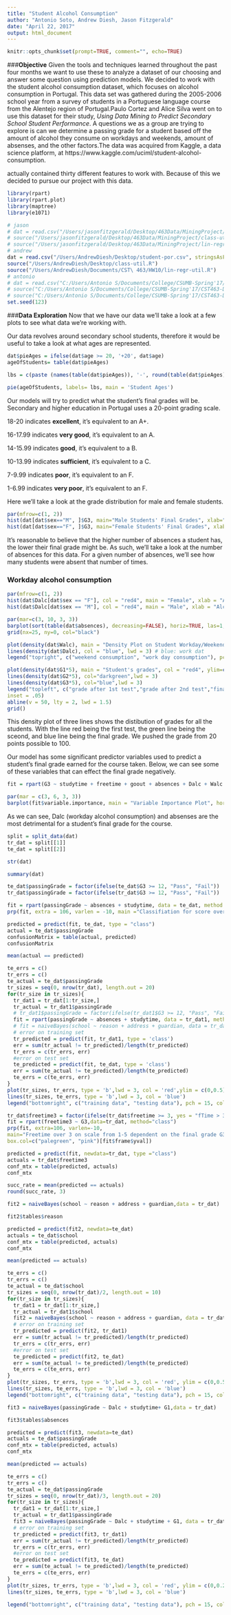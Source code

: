 ```yaml
---
title: "Student Alcohol Consumption"
author: "Antonio Soto, Andrew Diesh, Jason Fitzgerald"
date: "April 22, 2017"
output: html_document
---
```

  
```r
knitr::opts_chunk$set(prompt=TRUE, comment="", echo=TRUE)
```

###**Objective**
Given the tools and techniques learned throughout the past four months we want to use these to analyze a dataset of our choosing and answer some question using prediction models. We decided to work with the student alcohol consumption dataset, which focuses on alcohol consumption in Portugal. This data set was gathered during the 2005-2006 school year from a survey of students in a Portuguese language course from the Alentejo region of Portugal.Paulo Cortez and Alice Silva went on to use this dataset for their study, _Using Data Mining to Predict Secondary School Student Performance_. A questions we as a group are trying to explore is can we determine a passing grade for a student based off the amount of alcohol they consume on workdays and weekends, amount of absenses, and the other factors.The data was acquired from Kaggle, a data science platform, at https://www.kaggle.com/uciml/student-alcohol-consumption. 


actually contained thirty different features to work with. Because of this we decided to pursue our project with this data.



```r
library(rpart)
library(rpart.plot)
library(maptree)
library(e1071)

# jason
# dat = read.csv("/Users/jasonfitzgerald/Desktop/463Data/MiningProject/student-por.csv", stringsAsFactors = T)
# source("/Users/jasonfitzgerald/Desktop/463Data/MiningProject/class-util.R")
# source("/Users/jasonfitzgerald/Desktop/463Data/MiningProject/lin-regr-util.R")
# andrew
dat = read.csv("/Users/AndrewDiesh/Desktop/student-por.csv", stringsAsFactors = T)
source("/Users/AndrewDiesh/Desktop/class-util.R") 
source("/Users/AndrewDiesh/Documents/CST\ 463/HW10/lin-regr-util.R")
# antonio
# dat = read.csv("C:/Users/Antonio S/Documents/College/CSUMB-Spring'17/CST463-DataMining/FinalPro/student-por.csv", stringsAsFactors = T)
# source("C:/Users/Antonio S/Documents/College/CSUMB-Spring'17/CST463-DataMining/FinalPro/class-util.R")
# source("C:/Users/Antonio S/Documents/College/CSUMB-Spring'17/CST463-DataMining/FinalPro/lin-regr-util.R")
set.seed(123)
```


###**Data Exploration**
Now that we have our data we'll take a look at a few plots to see what data we're working with.

Our data revolves around secondary school students, therefore it would be useful to take a look at what ages are represented.
```r
dat$pieAges = ifelse(dat$age >= 20, '+20', dat$age)
ageOfStudents= table(dat$pieAges)

lbs = c(paste (names(table(dat$pieAges)), '-', round(table(dat$pieAges)/nrow(dat)*100,digit= 1), '%'))

pie(ageOfStudents, labels= lbs, main = 'Student Ages')
```

Our models will try to predict what the student's final grades will be.
Secondary and higher education in Portugal uses a 20-point grading scale.

18-20 indicates **excellent**, it's equivalent to an A+.

16-17.99 indicates **very good**, it's equivalent to an A.

14-15.99 indicates **good**, it's equivalent to a B.

10-13.99 indicates **sufficient**, it's equivalent to a C.

7-9.99 indicates **poor**, it's equivalent to an F.

1-6.99 indicates **very poor**, it's equivalent to an F.

Here we'll take a look at the grade distribution for male and female students. 
```r
par(mfrow=c(1, 2))
hist(dat[dat$sex=="M", ]$G3, main="Male Students' Final Grades", xlab="Final Grades", col="red", ylim=c(0,100))
hist(dat[dat$sex=="F", ]$G3, main="Female Students' Final Grades", xlab="Final Grades", col="lightblue", ylim=c(0,100))
```


It's reasonable to believe that the higher number of absences a student has, the lower their final grade might be. As such, we'll take a look at the number of absences for this data. For a given number of absences, we'll see how many students were absent that number of times.


### Workday alcohol consumption

```r
par(mfrow=c(1, 2))
hist(dat$Dalc[dat$sex == "F"], col = "red4", main = "Female", xlab = "Alcohol Consumption (Scale of 1-5)")
hist(dat$Dalc[dat$sex == "M"], col = "red4", main = "Male", xlab = "Alcohol Consumption (Scale of 1-5)")

```

```r
par(mar=c(3, 10, 3, 3))
barplot(sort(table(dat$absences), decreasing=FALSE), horiz=TRUE, las=1, main="Frequency", col="firebrick", ylab="Number of Absences", xlim=c(0, 250))
grid(nx=25, ny=0, col="black")
```



```r
plot(density(dat$Walc), main = "Density Plot on Student Workday/Weekend Alcohol Consumption", col = "red4", xlim = c(0, 5), ylim = c(0, 2), xlab = "Scale of 1-5", lwd = 3) # red4: weekend
lines(density(dat$Dalc), col = "blue", lwd = 3) # blue: work dat 
legend("topright", c("weekend consumption", "work day consumption"), pch = 15, col = c("red4", "blue"), inset = 0.05)


```

```r
plot(density(dat$G1*5), main = "Student's grades", col = "red4", ylim=c(0,0.035), xlab = 'grade out of 100', xlim = c(0,100),lwd = 3,)
lines(density(dat$G2*5), col="darkgreen",lwd = 3)
lines(density(dat$G3*5), col="blue",lwd = 3)
legend("topleft", c("grade after 1st test","grade after 2nd test","final grade","dotted line passing failing"), pch = 15,col = c("red4","darkgreen", 'blue', 'white'),
inset = .05)
abline(v = 50, lty = 2, lwd = 1.5)
grid()
```


This density plot of three lines shows the distibution of grades for all the students. With the line red being the first test, the green line being the sceond, and blue line being the final grade. We pushed the grade from 20 points possible to 100.



Our model has some significant predictor variables used to predict a student's final grade earned for the course taken. Below, we can see some of these variables that can effect the final grade negatively.  


```r
fit = rpart(G3 ~ studytime + freetime + goout + absences + Dalc + Walc + activities,  data=dat, method="class")
```


```r
par(mar = c(3, 6, 3, 3))
barplot(fit$variable.importance, main = "Variable Importance Plot", horiz = TRUE, las = 1, col = 'red4')
```

As we can see, Dalc (workday alcohol consumption) and absenses are the most detrimental for a student's final grade for the course. 


```r
split = split_data(dat)
tr_dat = split[[1]]
te_dat = split[[2]]
```

```r
str(dat)
```


```r
summary(dat)
```

```r

te_dat$passingGrade = factor(ifelse(te_dat$G3 >= 12, "Pass", "Fail"))
tr_dat$passingGrade = factor(ifelse(tr_dat$G3 >= 12, "Pass", "Fail"))
```




```r

fit = rpart(passingGrade ~ absences + studytime, data = te_dat, method = "class")
prp(fit, extra = 106, varlen = -10, main ="Classifiation for score over 60%", box.col = c("red", "green")[fit$frame$yval])


```






```r

predicted = predict(fit, te_dat, type = "class")
actual = te_dat$passingGrade
confusionMatrix = table(actual, predicted)
confusionMatrix

```


```r

mean(actual == predicted)

```

```r
te_errs = c()
tr_errs = c()
te_actual = te_dat$passingGrade
tr_sizes = seq(0, nrow(tr_dat), length.out = 20)
for(tr_size in tr_sizes){
  tr_dat1 = tr_dat[1:tr_size,]
  tr_actual = tr_dat1$passingGrade
  # tr_dat1$passingGrade = factor(ifelse(tr_dat1$G3 >= 12, "Pass", "Fail"))
  fit = rpart(passingGrade ~ absences + studytime, data = tr_dat1, method = "class")
  # fit = naiveBayes(school ~ reason + address + guardian, data = tr_dat1)
  # error on training set
  tr_predicted = predict(fit, tr_dat1, type = 'class')
  err = sum(tr_actual != tr_predicted)/length(tr_predicted)
  tr_errs = c(tr_errs, err)
  #error on test set
  te_predicted = predict(fit, te_dat, type = 'class')
  err = sum(te_actual != te_predicted)/length(te_predicted)
  te_errs = c(te_errs, err)
}
plot(tr_sizes, tr_errs, type = 'b',lwd = 3, col = 'red',ylim = c(0,0.5))
lines(tr_sizes, te_errs, type = 'b',lwd = 3, col = 'blue')
legend("bottomright", c("training data", "testing data"), pch = 15, col = c("red", "blue"), inset = 0.05)


```

```r
tr_dat$freetime3 = factor(ifelse(tr_dat$freetime >= 3, yes = "fTime > 3", no = 'fTime < 3'))
fit = rpart(freetime3 ~ G3,data=tr_dat, method="class")
prp(fit, extra=106, varlen=-10,
main="Freetime over 3 on scale from 1-5 dependent on the final grade G3.",
box.col=c("palegreen", "pink")[fit$frame$yval])
```

```r
predicted = predict(fit, newdata=tr_dat, type ="class")
actuals = tr_dat$freetime3
conf_mtx = table(predicted, actuals)
conf_mtx
```

```r
succ_rate = mean(predicted == actuals)
round(succ_rate, 3)
```






```r
fit2 = naiveBayes(school ~ reason + address + guardian,data = tr_dat)
```

```r
fit2$tables$reason
```

```r
predicted = predict(fit2, newdata=te_dat)
actuals = te_dat$school
conf_mtx = table(predicted, actuals)
conf_mtx
```
```r
mean(predicted == actuals)
```
```r
te_errs = c()
tr_errs = c()
te_actual = te_dat$school
tr_sizes = seq(0, nrow(tr_dat)/2, length.out = 10)
for(tr_size in tr_sizes){
  tr_dat1 = tr_dat[1:tr_size,]
  tr_actual = tr_dat1$school
  fit2 = naiveBayes(school ~ reason + address + guardian, data = tr_dat1)
  # error on training set
  tr_predicted = predict(fit2, tr_dat1)
  err = sum(tr_actual != tr_predicted)/length(tr_predicted)
  tr_errs = c(tr_errs, err)
  #error on test set
  te_predicted = predict(fit2, te_dat)
  err = sum(te_actual != te_predicted)/length(te_predicted)
  te_errs = c(te_errs, err)
}
plot(tr_sizes, tr_errs, type = 'b',lwd = 3, col = 'red', ylim = c(0,0.5))
lines(tr_sizes, te_errs, type = 'b',lwd = 3, col = 'blue')
legend("bottomright", c("training data", "testing data"), pch = 15, col = c("red", "blue"), inset = 0.05)
```



```r
fit3 = naiveBayes(passingGrade ~ Dalc + studytime+ G1,data = tr_dat)
```

```r
fit3$tables$absences
```

```r
predicted = predict(fit3, newdata=te_dat)
actuals = te_dat$passingGrade
conf_mtx = table(predicted, actuals)
conf_mtx
```
```r
mean(predicted == actuals)
```
```r
te_errs = c()
tr_errs = c()
te_actual = te_dat$passingGrade
tr_sizes = seq(0, nrow(tr_dat)/3, length.out = 20)
for(tr_size in tr_sizes){
  tr_dat1 = tr_dat[1:tr_size,]
  tr_actual = tr_dat1$passingGrade
  fit3 = naiveBayes(passingGrade ~ Dalc + studytime + G1, data = tr_dat1)
  # error on training set
  tr_predicted = predict(fit3, tr_dat1)
  err = sum(tr_actual != tr_predicted)/length(tr_predicted)
  tr_errs = c(tr_errs, err)
  #error on test set
  te_predicted = predict(fit3, te_dat)
  err = sum(te_actual != te_predicted)/length(te_predicted)
  te_errs = c(te_errs, err)
}
plot(tr_sizes, tr_errs, type = 'b',lwd = 3, col = 'red', ylim = c(0,0.25))
lines(tr_sizes, te_errs, type = 'b',lwd = 3, col = 'blue')

legend("bottomright", c("training data", "testing data"), pch = 15, col = c("red", "blue"), inset = 0.05)

```



